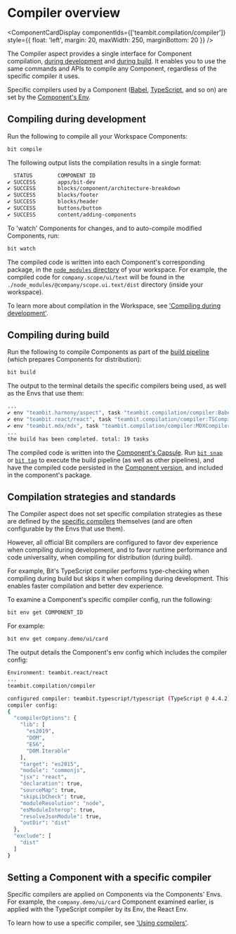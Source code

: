 
# Compiler overview

<ComponentCardDisplay
  componentIds={['teambit.compilation/compiler']}
  style={{ float: 'left', margin: 20, maxWidth: 250, marginBottom: 20 }}
/>

The Compiler aspect provides a single interface for Component compilation, [during development](/dev-services/compiler/compiling-during-development) and [during build](/dev-services/compiler/compiling-during-build).
It enables you to use the same commands and APIs to compile any Component, regardless of the specific compiler it uses.

Specific compilers used by a Component ([Babel](https://bit.cloud/teambit/compilation/babel), [TypeScript](https://bit.cloud/teambit/typescript/typescript), and so on) are set by the [Component's Env](/envs/using-envs).

## Compiling during development

Run the following to compile all your Workspace Components:

```bash
bit compile
```

The following output lists the compilation results in a single format:

```bash
  STATUS        COMPONENT ID
✔ SUCCESS       apps/bit-dev
✔ SUCCESS       blocks/component/architecture-breakdown
✔ SUCCESS       blocks/footer
✔ SUCCESS       blocks/header
✔ SUCCESS       buttons/button
✔ SUCCESS       content/adding-components
```

To 'watch' Components for changes, and to auto-compile modified Components, run:

```bash
bit watch
```

The compiled code is written into each Component's corresponding package, in the [`node_modules` directory](/dependencies/node-modules) of your workspace.
For example, the compiled code for `company.scope/ui/text` will be found in the `./node_modules/@company/scope.ui.text/dist` directory (inside your workspace).

To learn more about compilation in the Workspace, see ['Compiling during development'](/dev-services/compiler/compiling-during-development).

## Compiling during build

Run the following to compile Components as part of the [build pipeline](/dev-services/builder/build-pipelines) (which prepares Components for distribution):

```bash
bit build
```

The output to the terminal details the specific compilers being used, as well as the Envs that use them:

```bash
...
✔ env "teambit.harmony/aspect", task "teambit.compilation/compiler:BabelCompiler (compile components for artifact dist)" has completed successfully in 363ms
✔ env "teambit.react/react", task "teambit.compilation/compiler:TSCompiler (compile components for artifact dist)" has completed successfully in 1s
✔ env "teambit.mdx/mdx", task "teambit.compilation/compiler:MDXCompiler (compile components)" has completed successfully in 879ms
...
the build has been completed. total: 19 tasks
```

The compiled code is written into the [Component's Capsule](/components/structure/component-capsules). Run [`bit snap`](/components/snaps) or [`bit tag`](/components/tags) to execute the build pipeline (as well as other pipelines), and have the compiled code persisted in the [Component version](/components/navigating-history), and included in the component's package.

<!-- To learn more about compilation in the Workspace, see ['Compiling during build'](/dev-services/compiler/compiling-during-build). -->
<!-- TODO: missing content for 'compiling during build' -->

## Compilation strategies and standards

The Compiler aspect does not set specific compilation strategies as these are defined by the [specific compilers](/dev-services/compiler/compiler-overview) themselves (and are often configurable by the Envs that use them).

However, all official Bit compilers are configured to favor dev experience when compiling during development, and to favor runtime performance and code universality, when compiling for distribution (during build).

For example, Bit's TypeScript compiler performs type-checking when compiling during build but skips it when compiling during development.
This enables faster compilation and better dev experience.

To examine a Component's specific compiler config, run the following:

```bash
bit env get COMPONENT_ID
```

For example:

```bash
bit env get company.demo/ui/card
```

The output details the Component's env config which includes the compiler config:

```bash
Environment: teambit.react/react
...
teambit.compilation/compiler

configured compiler: teambit.typescript/typescript (TypeScript @ 4.4.2)
compiler config:
{
  "compilerOptions": {
    "lib": [
      "es2019",
      "DOM",
      "ES6",
      "DOM.Iterable"
    ],
    "target": "es2015",
    "module": "commonjs",
    "jsx": "react",
    "declaration": true,
    "sourceMap": true,
    "skipLibCheck": true,
    "moduleResolution": "node",
    "esModuleInterop": true,
    "resolveJsonModule": true,
    "outDir": "dist"
  },
  "exclude": [
    "dist"
  ]
}

```

## Setting a Component with a specific compiler

Specific compilers are applied on Components via the Components' Envs. For example, the `company.demo/ui/card` Component examined earlier, is applied with
the TypeScript compiler by its Env, the React Env.

To learn how to use a specific compiler, see ['Using compilers'](/dev-services/compiler/using-a-compiler).

